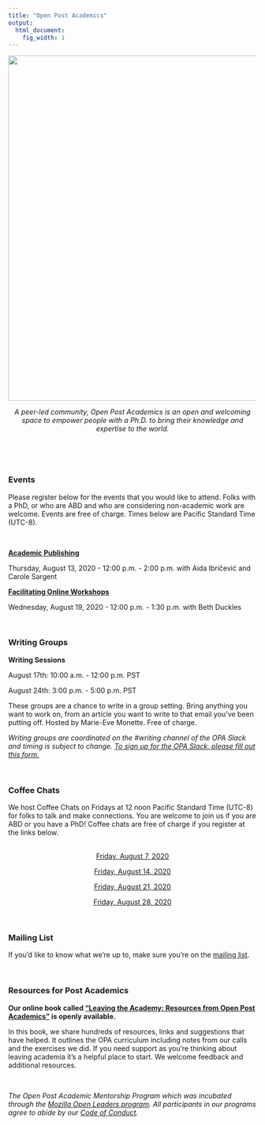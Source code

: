 ```yaml
---
title: "Open Post Academics"
output:
  html_document:
    fig_width: 1
---
```

<img src="images/BD_FLAME_Header.jpg" width="700px">

<center> *A peer-led community, Open Post Academics is an open and welcoming space to empower people with a Ph.D. to bring their knowledge and expertise to the world.* </center>

<br> 

<br>

### Events

Please register below for the events that you would like to attend. Folks with a PhD, or who are ABD and who are considering non-academic work are welcome. Events are free of charge. Times below are Pacific Standard Time (UTC-8).

<br>

**[Academic Publishing](https://us02web.zoom.us/meeting/register/tZcufuiprTwrHNPzmTwl6Pv3qBrrYV-ZVbW6)** 

Thursday, August 13, 2020 - 12:00 p.m. - 2:00 p.m. 
with Aida Ibričević and Carole Sargent 


**[Facilitating Online Workshops](https://us02web.zoom.us/meeting/register/tZUtdeuhqjkqGtLXDn09f98kwtYAmw9IOK8p)** 

Wednesday, August 19, 2020 - 12:00 p.m. - 1:30 p.m. 
with Beth Duckles


<br>

### Writing Groups 


**Writing Sessions** 

August 17th: 10:00 a.m. - 12:00 p.m. PST

August 24th: 3:00 p.m. - 5:00 p.m. PST

These groups are a chance to write in a group setting. Bring anything you want to work on, from an article you want to write to that email you’ve been putting off. Hosted by Marie-Eve Monette. Free of charge. 

*Writing groups are coordinated on the #writing channel of the OPA Slack and timing is subject to change. [To sign up for the OPA Slack, please fill out this form.](https://forms.gle/nvLoStXH96evQSJM8)* 

<br>

### Coffee Chats 

We host Coffee Chats on Fridays at 12 noon Pacific Standard Time (UTC-8) for folks to talk and make connections. You are welcome to join us if you are ABD or you have a PhD! Coffee chats are free of charge if you register at the links below.   
<br>
<center> 
[Friday, August 7, 2020](https://us02web.zoom.us/meeting/register/tZApf-urqTgtGdTYhGt4LjJY70kUSpI9rB-y)

[Friday, August 14, 2020](https://us02web.zoom.us/meeting/register/tZAtdu-sqjIsE90DSRaL4rY_NM0iWe2jmvQv) 

[Friday, August 21, 2020](https://us02web.zoom.us/meeting/register/tZAoduGvrz4iH9zWNywCVyBQsG2CdMon-1Y-)

[Friday, August 28, 2020](https://us02web.zoom.us/meeting/register/tZUtdumrrDstHNB9p1EwngzwdaOQucf_SceD)

</center>

<br> 



### Mailing List

If you'd like to know what we're up to, make sure you're on the [mailing list](https://mailchi.mp/2932ae7328f2/opa).   

<br>

### Resources for Post Academics
**Our online book called ["Leaving the Academy: Resources from Open Post Academics"](http://book.openpostac.org/index.html) is openly available.** 

In this book, we share hundreds of resources, links and suggestions that have helped. It outlines the OPA curriculum including notes from our calls and the exercises we did. If you need support as you're thinking about leaving academia it's a helpful place to start. We welcome feedback and additional resources. 

<br>

*The Open Post Academic Mentorship Program which was incubated through the [Mozilla Open Leaders program](https://foundation.mozilla.org/en/opportunity/mozilla-open-leaders/open-leaders-x/participants/). All participants in our programs agree to abide by our [Code of Conduct](https://docs.google.com/document/d/e/2PACX-1vSDndyEifMT03KAXBs22KHpFRWOa4Gld5vEOoKdcRmyDzQrrsktelKa1jRf9_JeYrC18cjEvce_i3Ri/pub).* 
